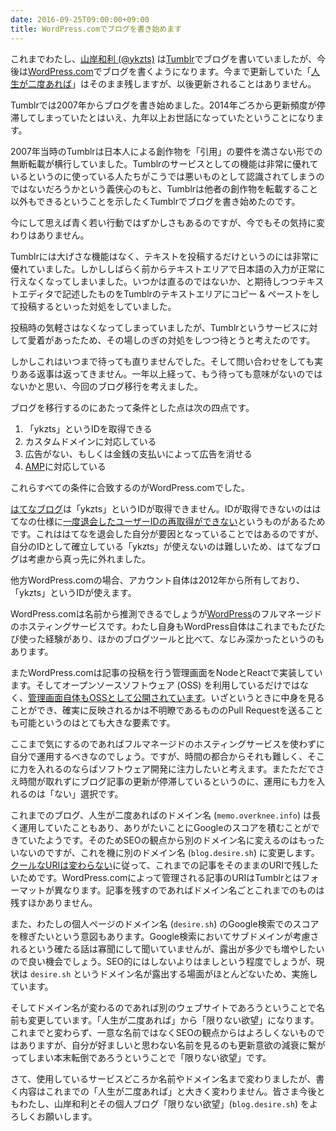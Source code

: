 ```yaml
---
date: 2016-09-25T09:00:00+09:00
title: WordPress.comでブログを書き始めます
---
```


これまでわたし、[山岸和利 (@ykzts)](https://desire.sh/) は[Tumblr](https://www.tumblr.com/)でブログを書いていましたが、今後は[WordPress.com](https://wordpress.com/)でブログを書くようになります。今まで更新していた「[人生が二度あれば](http://memo.overknee.info/)」はそのまま残しますが、以後更新されることはありません。

Tumblrでは2007年からブログを書き始めました。2014年ごろから更新頻度が停滞してしまっていたとはいえ、九年以上お世話になっていたということになります。

2007年当時のTumblrは日本人による創作物を「引用」の要件を満さない形での無断転載が横行していました。Tumblrのサービスとしての機能は非常に優れているというのに使っている人たちがこうでは悪いものとして認識されてしまうのではないだろうかという義侠心のもと、Tumblrは他者の創作物を転載すること以外もできるということを示したくTumblrでブログを書き始めたのです。

<!--truncate-->

今にして思えば青く若い行動ではずかしさもあるのですが、今でもその気持に変わりはありません。

Tumblrには大げさな機能はなく、テキストを投稿するだけというのには非常に優れていました。しかししばらく前からテキストエリアで日本語の入力が正常に行えなくなってしまいました。いつかは直るのではないか、と期待しつつテキストエディタで記述したものをTumblrのテキストエリアにコピー & ペーストをして投稿するといった対処をしていました。

投稿時の気軽さはなくなってしまっていましたが、Tumblrというサービスに対して愛着があったため、その場しのぎの対処をしつつ待とうと考えたのです。

しかしこれはいつまで待っても直りませんでした。そして問い合わせをしても実りある返事は返ってきません。一年以上経って、もう待っても意味がないのではないかと思い、今回のブログ移行を考えました。

ブログを移行するのにあたって条件とした点は次の四点です。

1. 「ykzts」というIDを取得できる
2. カスタムドメインに対応している
3. 広告がない、もしくは金銭の支払いによって広告を消せる
4. [AMP](https://www.ampproject.org/)に対応している

これらすべての条件に合致するのがWordPress.comでした。

[はてなブログ](http://hatenablog.com/)は「ykzts」というIDが取得できません。IDが取得できないのははてなの仕様に[一度退会したユーザーIDの再取得ができない](http://www.hatena.ne.jp/faq/qa/login#190190366970454986)というものがあるためです。これははてなを退会した自分が要因となっていることではあるのですが、自分のIDとして確立している「ykzts」が使えないのは難しいため、はてなブログは考慮から真っ先に外れました。

他方WordPress.comの場合、アカウント自体は2012年から所有しており、「ykzts」というIDが使えます。

WordPress.comは名前から推測できるでしょうが[WordPress](https://wordpress.org/)のフルマネージドのホスティングサービスです。わたし自身もWordPress自体はこれまでもたびたび使った経験があり、ほかのブログツールと比べて、なじみ深かったというのもあります。

またWordPress.comは記事の投稿を行う管理画面をNodeとReactで実装しています。そしてオープンソースソフトウェア (OSS) を利用しているだけではなく、[管理画面自体もOSSとして公開されています](https://developer.wordpress.com/calypso/)。いざというときに中身を見ることができ、確実に反映されるかは不明瞭であるもののPull Requestを送ることも可能というのはとても大きな要素です。

ここまで気にするのであればフルマネージドのホスティングサービスを使わずに自分で運用するべきなのでしょう。ですが、時間の都合からそれも難しく、そこに力を入れるのならばソフトウェア開発に注力したいと考えます。またただでさえ時間が取れずにブログ記事の更新が停滞しているというのに、運用にも力を入れるのは「ない」選択です。

これまでのブログ、人生が二度あればのドメイン名 (`memo.overknee.info`) は長く運用していたこともあり、ありがたいことにGoogleのスコアを積むことができていたようです。そのためSEOの観点から別のドメイン名に変えるのはもったいないのですが、これを機に別のドメイン名 (`blog.desire.sh`) に変更します。[クールなURIは変わらない](http://www.kanzaki.com/docs/Style/URI)に従って、これまでの記事をそのままのURIで残したいためです。WordPress.comによって管理される記事のURIはTumblrとはフォーマットが異なります。記事を残すのであればドメイン名ごとこれまでのものは残すほかありません。

また、わたしの個人ページのドメイン名 (`desire.sh`) のGoogle検索でのスコアを稼ぎたいという意図もあります。Google検索においてサブドメインが考慮されるという確たる話は寡聞にして聞いていませんが、露出が多少でも増やしたいので良い機会でしょう。SEO的にはしないよりはましという程度でしょうが、現状は `desire.sh` というドメイン名が露出する場面がほとんどないため、実施しています。

そしてドメイン名が変わるのであれば別のウェブサイトであろうということで名前も変更しています。「人生が二度あれば」から「限りない欲望」になります。これまでと変わらず、一意な名前ではなくSEOの観点からはよろしくないものではありますが、自分が好ましいと思わない名前を見るのも更新意欲の減衰に繋がってしまい本末転倒であろうということで「限りない欲望」です。

さて、使用しているサービスどころか名前やドメイン名まで変わりましたが、書く内容はこれまでの「人生が二度あれば」と大きく変わりません。皆さま今後ともわたし、山岸和利とその個人ブログ「限りない欲望」(`blog.desire.sh`) をよろしくお願いします。
